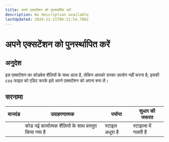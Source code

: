 ```yaml
---
title: अपने एक्सटेंशन को पुनर्स्थापित करें
description: No description available
lastUpdated: 2024-12-21T06:11:54.786Z
---
```


# अपने एक्सटेंशन को पुनर्स्थापित करें

## अनुदेश

इस एक्सटेंशन का कोडबेस शैलियों के साथ आता है, लेकिन आपको उनका उपयोग नहीं करना है; इसकी css फाइल को एडिट करके इसे अपने एक्सटेंशन को अपना बना लें।

## सरनामा

| मानदंड | उदाहरणात्मक                                           | पर्याप्त        | सुधार की जरूरत       |
| ------ | ----------------------------------------------------- | --------------- | -------------------- |
|        | कोड नई कार्यात्मक शैलियों के साथ प्रस्तुत किया गया है | स्टाइल अधूरा है | स्टाइल्स में गलती है |

